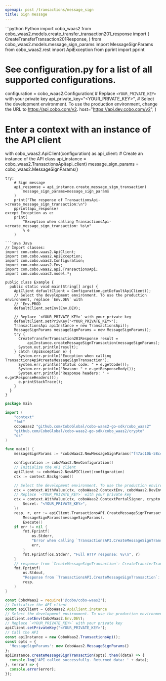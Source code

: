 ```yaml
---
openapi: post /transactions/message_sign
title: Sign message
---
```


<RequestExample>
```python Python
import cobo_waas2
from cobo_waas2.models.create_transfer_transaction201_response import (
    CreateTransferTransaction201Response,
)
from cobo_waas2.models.message_sign_params import MessageSignParams
from cobo_waas2.rest import ApiException
from pprint import pprint

# See configuration.py for a list of all supported configurations.
configuration = cobo_waas2.Configuration(
    # Replace `<YOUR_PRIVATE_KEY>` with your private key
    api_private_key="<YOUR_PRIVATE_KEY>",
    # Select the development environment. To use the production environment, change the URL to https://api.cobo.com/v2.
    host="https://api.dev.cobo.com/v2",
)
# Enter a context with an instance of the API client
with cobo_waas2.ApiClient(configuration) as api_client:
    # Create an instance of the API class
    api_instance = cobo_waas2.TransactionsApi(api_client)
    message_sign_params = cobo_waas2.MessageSignParams()

    try:
        # Sign message
        api_response = api_instance.create_message_sign_transaction(
            message_sign_params=message_sign_params
        )
        print("The response of TransactionsApi->create_message_sign_transaction:\n")
        pprint(api_response)
    except Exception as e:
        print(
            "Exception when calling TransactionsApi->create_message_sign_transaction: %s\n"
            % e
        )

```
```java Java
// Import classes:
import com.cobo.waas2.ApiClient;
import com.cobo.waas2.ApiException;
import com.cobo.waas2.Configuration;
import com.cobo.waas2.Env;
import com.cobo.waas2.api.TransactionsApi;
import com.cobo.waas2.model.*;

public class Example {
  public static void main(String[] args) {
    ApiClient defaultClient = Configuration.getDefaultApiClient();
    // Select the development environment. To use the production environment, replace `Env.DEV` with
    // `Env.PROD
    defaultClient.setEnv(Env.DEV);

    // Replace `<YOUR_PRIVATE_KEY>` with your private key
    defaultClient.setPrivKey("<YOUR_PRIVATE_KEY>");
    TransactionsApi apiInstance = new TransactionsApi();
    MessageSignParams messageSignParams = new MessageSignParams();
    try {
      CreateTransferTransaction201Response result =
          apiInstance.createMessageSignTransaction(messageSignParams);
      System.out.println(result);
    } catch (ApiException e) {
      System.err.println("Exception when calling TransactionsApi#createMessageSignTransaction");
      System.err.println("Status code: " + e.getCode());
      System.err.println("Reason: " + e.getResponseBody());
      System.err.println("Response headers: " + e.getResponseHeaders());
      e.printStackTrace();
    }
  }
}

```
```go Go
package main

import (
	"context"
	"fmt"
	coboWaas2 "github.com/CoboGlobal/cobo-waas2-go-sdk/cobo_waas2"
	"github.com/CoboGlobal/cobo-waas2-go-sdk/cobo_waas2/crypto"
	"os"
)

func main() {
	messageSignParams := *coboWaas2.NewMessageSignParams("f47ac10b-58cc-4372-a567-0e02b2c3d479", "ETH", coboWaas2.MessageSignSource{MpcMessageSignSource: coboWaas2.NewMpcMessageSignSource(coboWaas2.MessageSignSourceType("Org-Controlled"), "f47ac10b-58cc-4372-a567-0e02b2c3d479", "19AR6YWEGbSoY8UT9Ksy9WrmrZPD5sL4Ku")}, coboWaas2.MessageSignDestination{EvmEIP191MessageSignDestination: coboWaas2.NewEvmEIP191MessageSignDestination(coboWaas2.MessageSignDestinationType("EVM_EIP_191_Signature"), "YWFhYQ==")})

	configuration := coboWaas2.NewConfiguration()
	// Initialize the API client
	apiClient := coboWaas2.NewAPIClient(configuration)
	ctx := context.Background()

	// Select the development environment. To use the production environment, replace coboWaas2.DevEnv with coboWaas2.ProdEnv
	ctx = context.WithValue(ctx, coboWaas2.ContextEnv, coboWaas2.DevEnv)
	// Replace `<YOUR_PRIVATE_KEY>` with your private key
	ctx = context.WithValue(ctx, coboWaas2.ContextPortalSigner, crypto.Ed25519Signer{
		Secret: "<YOUR_PRIVATE_KEY>",
	})
	resp, r, err := apiClient.TransactionsAPI.CreateMessageSignTransaction(ctx).
		MessageSignParams(messageSignParams).
		Execute()
	if err != nil {
		fmt.Fprintf(
			os.Stderr,
			"Error when calling `TransactionsAPI.CreateMessageSignTransaction``: %v\n",
			err,
		)
		fmt.Fprintf(os.Stderr, "Full HTTP response: %v\n", r)
	}
	// response from `CreateMessageSignTransaction`: CreateTransferTransaction201Response
	fmt.Fprintf(
		os.Stdout,
		"Response from `TransactionsAPI.CreateMessageSignTransaction`: %v\n",
		resp,
	)
}

```
```javascript JavaScript
const CoboWaas2 = require('@cobo/cobo-waas2');
// Initialize the API client
const apiClient = CoboWaas2.ApiClient.instance
// Select the development environment. To use the production environment, replace `Env.DEV` with `Env.PROD`
apiClient.setEnv(CoboWaas2.Env.DEV);
// Replace `<YOUR_PRIVATE_KEY>` with your private key
apiClient.setPrivateKey("<YOUR_PRIVATE_KEY>");
// Call the API
const apiInstance = new CoboWaas2.TransactionsApi();
const opts = {
  'MessageSignParams': new CoboWaas2.MessageSignParams()
};
apiInstance.createMessageSignTransaction(opts).then((data) => {
  console.log('API called successfully. Returned data: ' + data);
}, (error) => {
  console.error(error);
});
```
</RequestExample>